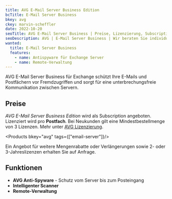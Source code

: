 ```yaml
---
title: AVG E-Mail Server Business Edition
bcTitle: E-Mail Server Business
bkey: avg
ckey: marvin-scheffler
date: 2022-10-20
seoTitle: AVG E-Mail Server Business | Preise, Lizenzierung, Subscriptions
seoDescription: AVG | E-Mail Server Business | Wir beraten Sie individuell zu Fragen bei Lizenzierung und Kosten.
wanted:
  title: E-Mail Server Business
  features:
    - name: Antispyware für Exchange Server
    - name: Remote-Verwaltung
---
```




<Intro>

AVG E-Mail Server Business für Exchange schützt Ihre E-Mails und Postfächern vor Fremdzugriffen und sorgt für eine unterbrechungsfreie Kommunikation zwischen Servern.

</Intro>

<TOC />


## Preise


_AVG E-Mail Server Business Edition_ wird als Subscription angeboten. Lizenziert wird pro **Postfach**. Bei Neukunden gilt eine Mindestbestellmenge von 3 Lizenzen. Mehr unter [AVG Lizenzierung](/hersteller/avast/#lizenzierung).


<Products bkey="avg" tags={["email-server"]}/>

<Info>

Ein Angebot für weitere Mengenrabatte oder Verlängerungen sowie 2- oder 3-Jahreslizenzen erhalten Sie auf Anfrage.

</Info>

## Funktionen

- **AVG Anti-Spyware** - Schutz vom Server bis zum Posteingang
- **Intelligenter Scanner**
- **Remote-Verwaltung**
